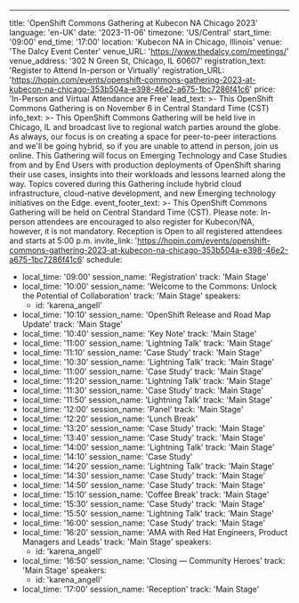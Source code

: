 ---
title: 'OpenShift Commons Gathering at Kubecon NA Chicago 2023'
language: 'en-UK'
date: '2023-11-06'
timezone: 'US/Central'
start_time: '09:00'
end_time: '17:00'
location: 'Kubecon NA in Chicago, Illinois'
venue: 'The Dalcy Event Center'
venue_URL: 'https://www.thedalcy.com/meetings/'
venue_address: '302 N Green St, Chicago, IL 60607'
registration_text: 'Register to Attend In-person or Virtually'
registration_URL: 'https://hopin.com/events/openshift-commons-gathering-2023-at-kubecon-na-chicago-353b504a-e398-46e2-a675-1bc7286f41c6'
price: 'In-Person and Virtual Attendance are Free'
lead_text: >-
  This OpenShift Commons Gathering is on November 6 in Central Standard Time (CST)
info_text: >-
  This OpenShift Commons Gathering will be held live in Chicago, IL and broadcast live to regional watch parties around the globe. As always, our focus is on creating a space for peer-to-peer interactions and we'll be going hybrid, so if you are unable to attend in person, join us online. This Gathering will focus on Emerging Technology and Case Studies from and by End Users with production deployments of OpenShift sharing their use cases, insights into their workloads and  lessons learned along the way. Topics covered during this Gathering include hybrid cloud infrastructure, cloud-native development, and new Emerging technology initiatives on the Edge.
event_footer_text: >-
  This OpenShift Commons Gathering will be held on Central Standard Time (CST). Please note: In-person attendees are encouraged to also register for Kubecon/NA, however, it is not mandatory. Reception is Open to all registered attendees and starts at 5:00 p.m.
invite_link: 'https://hopin.com/events/openshift-commons-gathering-2023-at-kubecon-na-chicago-353b504a-e398-46e2-a675-1bc7286f41c6'
schedule:
  - local_time: '09:00'
    session_name: 'Registration'
    track: 'Main Stage'
  - local_time: '10:00'
    session_name: 'Welcome to the Commons: Unlock the Potential of Collaboration'
    track: 'Main Stage'
    speakers:
      - id: 'karena_angell'
  - local_time: '10:10'
    session_name: 'OpenShift Release and Road Map Update'
    track: 'Main Stage'
  - local_time: '10:40'
    session_name: 'Key Note'
    track: 'Main Stage'
  - local_time: '11:00'
    session_name: 'Lightning Talk'
    track: 'Main Stage'
  - local_time: '11:10'
    session_name: 'Case Study'
    track: 'Main Stage'
  - local_time: '10:30'
    session_name: 'Lightning Talk'
    track: 'Main Stage'
  - local_time: '11:00'
    session_name: 'Case Study'
    track: 'Main Stage'
  - local_time: '11:20'
    session_name: 'Lightning Talk'
    track: 'Main Stage'
  - local_time: '11:30'
    session_name: 'Case Study'
    track: 'Main Stage'
  - local_time: '11:50'
    session_name: 'Lightning Talk'
    track: 'Main Stage'
  - local_time: '12:00'
    session_name: 'Panel'
    track: 'Main Stage'
  - local_time: '12:20'
    session_name: 'Lunch Break'
  - local_time: '13:20'
    session_name: 'Case Study'
    track: 'Main Stage'
  - local_time: '13:40'
    session_name: 'Case Study'
    track: 'Main Stage'
  - local_time: '14:00'
    session_name: 'Lightning Talk'
    track: 'Main Stage'
  - local_time: '14:10'
    session_name: 'Case Study'
  - local_time: '14:20'
    session_name: 'Lightning Talk'
    track: 'Main Stage'
  - local_time: '14:30'
    session_name: 'Case Study'
    track: 'Main Stage'
  - local_time: '14:50'
    session_name: 'Case Study'
    track: 'Main Stage'
  - local_time: '15:10'
    session_name: 'Coffee Break'
    track: 'Main Stage'  
  - local_time: '15:30'
    session_name: 'Case Study'
    track: 'Main Stage'
  - local_time: '15:50'
    session_name: 'Lightning Talk'
    track: 'Main Stage'
  - local_time: '16:00'
    session_name: 'Case Study'
    track: 'Main Stage'
  - local_time: '16:20'
    session_name: 'AMA with Red Hat Engineers, Product Managers and Leads'
    track: 'Main Stage'
    speakers:
      - id: 'karena_angell'
  - local_time: '16:50'
    session_name: 'Closing — Community Heroes'
    track: 'Main Stage'
    speakers:
      - id: 'karena_angell'
  - local_time: '17:00'
    session_name: 'Reception'
    track: 'Main Stage'
